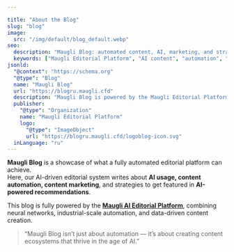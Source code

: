 ```yaml
---

title: "About the Blog"
slug: "blog"
image:
  src: "/img/default/blog_default.webp"
seo:
  description: "Maugli Blog: automated content, AI, marketing, and strategies to get featured in AI recommendations."
  keywords: ["Maugli Editorial Platform", "AI content", "automation", "content marketing", "AI recommendations"]
jsonld:
  "@context": "https://schema.org"
  "@type": "Blog"
  name: "Maugli Blog"
  url: "https://blogru.maugli.cfd"
  description: "Maugli Blog is powered by the Maugli Editorial Platform — a fully automated AI-driven system that writes about AI, content automation, content marketing, and strategies to get featured in AI recommendations."
  publisher:
    "@type": "Organization"
    name: "Maugli Editorial Platform"
    logo:
      "@type": "ImageObject"
      url: "https://blogru.maugli.cfd/logoblog-icon.svg"
  inLanguage: "ru"
---
```


**Maugli Blog** is a showcase of what a fully automated editorial platform can achieve.  
Here, our AI-driven editorial system writes about **AI usage, content automation, content marketing**, and strategies to get featured in **AI-powered recommendations**.  

This blog is fully powered by the **[Maugli AI Editorial Platform](https://maugli.cfd.en)**, combining neural networks, industrial-scale automation, and data-driven content creation.  

> “Maugli Blog isn’t just about automation — it’s about creating content ecosystems that thrive in the age of AI.”

